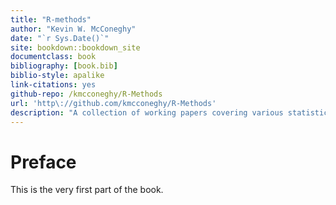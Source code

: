 ```yaml
--- 
title: "R-methods"
author: "Kevin W. McConeghy"
date: "`r Sys.Date()`"
site: bookdown::bookdown_site
documentclass: book
bibliography: [book.bib]
biblio-style: apalike
link-citations: yes
github-repo: /kmcconeghy/R-Methods
url: 'http\://github.com/kmcconeghy/R-Methods'
description: "A collection of working papers covering various statistical, analytical or causal inference problems."
---
```


# Preface {-}

This is the very first part of the book.

